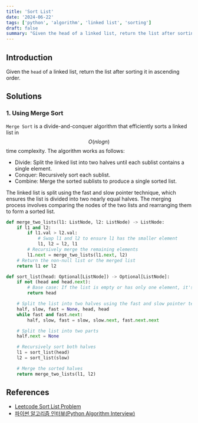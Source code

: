```yaml
---
title: 'Sort List'
date: '2024-06-22'
tags: ['python', 'algorithm', 'linked list', 'sorting']
draft: false
summary: "Given the head of a linked list, return the list after sorting it in ascending order."
---
```


## Introduction
Given the `head` of a linked list, return the list after sorting it in ascending order.

## Solutions
### 1. Using Merge Sort
`Merge Sort` is a divide-and-conquer algorithm that efficiently sorts a linked list in 
$$O(nlogn)$$ time complexity. The algorithm works as follows:

- Divide: Split the linked list into two halves until each sublist contains a single element.
- Conquer: Recursively sort each sublist.
- Combine: Merge the sorted sublists to produce a single sorted list.

The linked list is split using the fast and slow pointer technique, which ensures the list is divided into two nearly equal halves. The merging process involves comparing the nodes of the two lists and rearranging them to form a sorted list.

```python:main.py
def merge_two_lists(l1: ListNode, l2: ListNode) -> ListNode:
    if l1 and l2:
        if l1.val > l2.val:
            # Swap l1 and l2 to ensure l1 has the smaller element
            l1, l2 = l2, l1
        # Recursively merge the remaining elements
        l1.next = merge_two_lists(l1.next, l2)
    # Return the non-null list or the merged list
    return l1 or l2

def sort_list(head: Optional[ListNode]) -> Optional[ListNode]:
    if not (head and head.next):
        # Base case: If the list is empty or has only one element, it's already sorted
        return head

    # Split the list into two halves using the fast and slow pointer technique
    half, slow, fast = None, head, head
    while fast and fast.next:
        half, slow, fast = slow, slow.next, fast.next.next

    # Split the list into two parts
    half.next = None

    # Recursively sort both halves
    l1 = sort_list(head)
    l2 = sort_list(slow)

    # Merge the sorted halves
    return merge_two_lists(l1, l2)
```

## References

- [Leetcode Sort List Problem](https://leetcode.com/problems/sort-list)
- [파이썬 알고리즘 인터뷰(Python Algorithm Interview)](https://www.aladin.co.kr/shop/wproduct.aspx?ItemId=245495826)